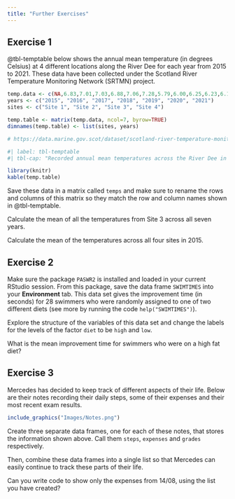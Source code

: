 ```yaml
---
title: "Further Exercises"
---
```


## Exercise 1 {.unnumbered}

@tbl-temptable below shows the annual mean temperature (in degrees Celsius) at 4 different locations along the River Dee for each year from 2015 to 2021. These data have been collected under the Scotland River Temperature Monitoring Network (SRTMN) project.

```r
temp.data <- c(NA,6.83,7.01,7.03,6.88,7.06,7.28,5.79,6.00,6.25,6.23,6.13,6.25,6.48,5.77,6.28,6.53,6.81,6.36,6.55,6.59,6.14,6.65,6.83,7.07,6.58,6.86,6.92)
years <- c("2015", "2016", "2017", "2018", "2019", "2020", "2021")
sites <- c("Site 1", "Site 2", "Site 3", "Site 4")

temp.table <- matrix(temp.data, ncol=7, byrow=TRUE)
dimnames(temp.table) <- list(sites, years)

# https://data.marine.gov.scot/dataset/scotland-river-temperature-monitoring-network-summary-data-0
```

```r
#| label: tbl-temptable
#| tbl-cap: "Recorded annual mean temperatures across the River Dee in the years 2015 to 2021."

library(knitr)
kable(temp.table)
```

Save these data in a matrix called `temps` and make sure to rename the rows and columns of this matrix so they match the row and column names shown in @tbl-temptable.

Calculate the mean of all the temperatures from Site 3 across all seven years.

Calculate the mean of the temperatures across all four sites in 2015.

## Exercise 2 {.unnumbered}

Make sure the package `PASWR2` is installed and loaded in your current RStudio session. From this package, save the data frame `SWIMTIMES` into your **Environment** tab. This data set gives the improvement time (in seconds) for 28 swimmers who were randomly assigned to one of two different diets (see more by running the code `help("SWIMTIMES")`).

Explore the structure of the variables of this data set and change the labels for the levels of the factor `diet` to be `high` and `low`.

What is the mean improvement time for swimmers who were on a high fat diet?

## Exercise 3 {.unnumbered}

Mercedes has decided to keep track of different aspects of their life. Below are their notes recording their daily steps, some of their expenses and their most recent exam results.

```r
include_graphics("Images/Notes.png")
```

Create three separate data frames, one for each of these notes, that stores the information shown above. Call them `steps`, `expenses` and `grades` respectively.

Then, combine these data frames into a single list so that Mercedes can easily continue to track these parts of their life.

Can you write code to show only the expenses from 14/08, using the list you have created?
